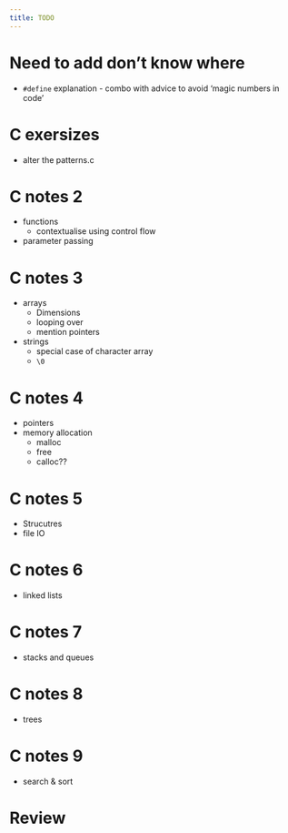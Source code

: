 ```yaml
---
title: TODO
---
```


# Need to add don't know where
- `#define`  explanation - combo with advice to avoid 'magic numbers in code'


# C exersizes

- alter the patterns.c

#  C notes 2
- functions
    - contextualise using control flow
- parameter passing

# C notes 3
- arrays
    - Dimensions
    - looping over
    - mention pointers
- strings
    - special case of character array
    - `\0`

# C notes 4
- pointers 
- memory allocation
    - malloc
    - free
    - calloc??

# C notes 5
- Strucutres
- file IO

# C notes 6
- linked lists

# C notes 7
- stacks and queues

# C notes 8
- trees

# C notes 9
- search & sort 

# Review
